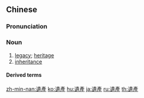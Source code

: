 {{also|遺産|遗产}}
==Chinese==
{{zh-forms|s=遗产}}

===Pronunciation===
{{zh-pron
|m=yíchǎn
|c=wai4 caan2
|h=pfs=vì-sán
|mn=qz,tw,zz:ûi-sán/twv,xm:î-sán
|cat=n
}}

===Noun===
{{zh-noun}}

# [[legacy]]; [[heritage]] {{zh-mw|m:筆}}
# [[inheritance]] {{zh-mw|m:筆}}

====Derived terms====
{{zh-der|歷史遺產|遺產稅}}

[[zh-min-nan:遺產]]
[[ko:遺產]]
[[hu:遺產]]
[[ja:遺產]]
[[ru:遺產]]
[[th:遺產]]
